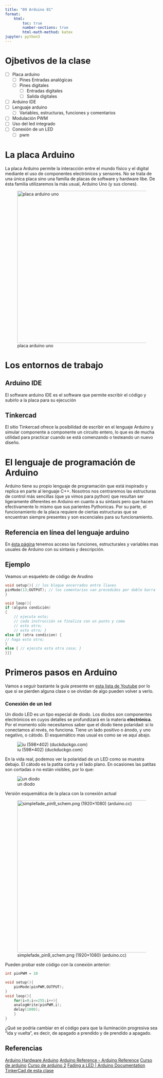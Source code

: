 ```yaml
---
title: "09 Arduino 01"
format: 
    html: 
        toc: true
        number-sections: true
        html-math-method: katex
jupyter: python3
---
```


# Ojbetivos de la clase

-   [ ] Placa arduino
    -   [ ] Pines Entradas analógicas
    -   [ ] Pines digitales
        -   [ ] Entradas digitales
        -   [ ] Salida digitales
-   [ ] Arduino IDE
-   [ ] Lenguaje arduino
    -   [ ] Variables, estructuras, funciones y comentarios
-   [ ] Modulación PWM
-   [ ] Uso del led integrado
-   [ ] Conexión de un LED
    -   [ ] pwm

# La placa Arduino

La placa Arduino permite la interacción entre el mundo físico y el digital mediante el uso de componentes electrónicos y sensores. No se trata de una única placa sino una familia de placas de software y hardware libe. De ésta familia utilizaremos la más usual, Arduino Uno (y sus clones).

![placa arduino uno](arduino.webp){width="500"}

# Los entornos de trabajo

## Arduino IDE

El software arduino IDE es el software que permite escribir el código y subirlo a la placa para su ejecución

## Tinkercad

El sitio Tinkercad ofrece la posibilidad de escribir en el lenguaje Arduino y simular componente a componente un circuito entero, lo que es de mucha utilidad para practicar cuando se está comenzando o testeando un nuevo diseño.

# El lenguaje de programación de Arduino

Arduino tiene su propio lenguaje de programación que está inspirado y replica en parte al lenguaje C++. Nosotros nos centraremos las estructuras de control más sencillas (que ya vimos para python) que resultan ser ligeramente diferentes en Arduino en cuanto a su sintaxis pero que hacen efectivamente lo mismo que sus parientes Pythonicas. Por su parte, el funcionamiento de la placa requiere de ciertas estructuras que se encuentran siempre presentes y son escenciales para su funcionamiento.

## Referencia en línea del lenguaje arduino

En [ésta página](https://www.arduino.cc/reference/es/) tenemos acceso las funciones, estructurales y variables mas usuales de Arduino con su sintaxis y descripción.

## Ejemplo

Veamos un esqueleto de código de Arudino

```c++
void setup(){ // los bloque encerrados entre llaves
pinMode(13;OUTPUT); // los comentarios van precedidos por doble barra
}

void loop(){
if (alguna condición)
{ 
    // ejecuta esto; 
    // cada instrucción se finaliza con un punto y coma 
    // esto otro; 
    // esto otro; }
else if (otra condicion) {
// haga esto otro;
}
else { // ejecuta esta otra cosa; }
}}}
```       

# Primeros pasos en Arduino

Vamos a seguir bastante la guía presente en [esta lista de Youtube](https://youtube.com/playlist?list=PLkjnQ3NFTPnY1eNyLDGi547gkVui1vyn2&si=M6fYpbgP-rITZw1M) por lo que si se pierden alguna clase o se olvidan de algo pueden volver a verlo.

### Conexión de un led

Un diodo LED es un tipo especial de diodo. Los diodos son componentes electrónicos en cuyos detalles se profundizará en la materia **electrónica**. 
Por el momento sólo necesitamos saber que el diodo tiene polaridad: si lo conectamos al revés, no funciona.
Tiene un lado positivo o ánodo, y uno negativo, o cátodo. El esquemático mas usual es como se ve aquí abajo.

![iu (598×402) (duckduckgo.com)](https://external-content.duckduckgo.com/iu/?u=https%3A%2F%2Fcursos.mcielectronics.cl%2Fwp-content%2Fuploads%2F2014%2F07%2Fdiodo.png&f=1&nofb=1&ipt=d459c863b44139e0ca9af10e3da3121618bd5ad54c0a3c962aa8605dd49456ef&ipo=images)

En la vida real, podemos ver la polaridad de un LED como se muestra debajo. El cátodo es la patita corta y el lado plano. En ocasiones las patitas son cortadas o no están visibles, por lo que:

![un diodo](https://external-content.duckduckgo.com/iu/?u=https%3A%2F%2Fwww.geekfactory.mx%2Fwp-content%2Fuploads%2F2020%2F04%2Fled-con-arduino-como-determinar-polaridad.jpg&f=1&nofb=1&ipt=6db7be7c736b3ab2ff5f755987c0239c3914991c3020f68d55a72556c4da61c8&ipo=images)

Versión esquemática de la placa con la conexión actual

![simplefade_pin9_schem.png (1920×1080) (arduino.cc)](https://docs.arduino.cc/static/de42b3d398cf40768c13508932428fdb/29114/simplefade_pin9_schem.png){width="500"}


Pueden probar este código con la conexión anterior:

```c++
int pinPWM = 10

void setup(){
    pinMode(pinPWM,OUTPUT);
}
void loop(){
    for(i=0;i<=255;i++){
    analogWrite(pinPWM,i);
    delay(1000);
    }
}
```

¿Qué se podría cambiar en el código para que la iluminación progresiva sea "ida y vuelta", 
es decir, de apagado a prendido y de prendido a apagado.

## Referencias

[Arduino Hardware Arduino](https://www.arduino.cc/en/hardware) 
[Arduino Reference - Arduino Reference](https://www.arduino.cc/reference/en/) 
[Curso de arduino](https://youtube.com/playlist?list=PLkjnQ3NFTPnY1eNyLDGi547gkVui1vyn2&si=4VGzMiUyuoBzNvuT) 
[Curso de arduino 2](https://youtube.com/playlist?list=PLEzmH7aN82FEh2JjYuNCvFu6wFolHai32&si=103_cDcPluovnGBo) 
[Fading a LED | Arduino Documentation](https://docs.arduino.cc/built-in-examples/basics/Fade)
[TinkerCad de esta clase](https://www.tinkercad.com/classrooms/3MFQhBZ2UnU/activities)